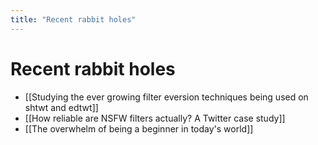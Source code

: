 ```yaml
---
title: "Recent rabbit holes"
---
```


# Recent rabbit holes
- [[Studying the ever growing filter eversion techniques being used on shtwt and edtwt]]
- [[How reliable are NSFW filters actually? A Twitter case study]]
- [[The overwhelm of being a beginner in today's world]]


